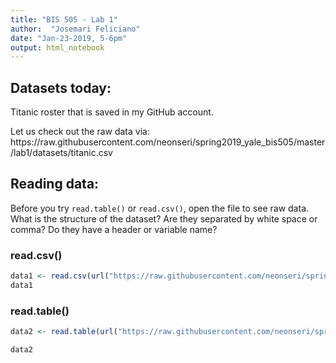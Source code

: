 ```yaml
---
title: "BIS 505 - Lab 1"
author:  "Josemari Feliciano"
date: "Jan-23-2019, 5-6pm"
output: html_notebook
---
```


## Datasets today:

Titanic roster that is saved in my GitHub account.

Let us check out the raw data via:
https://raw.githubusercontent.com/neonseri/spring2019_yale_bis505/master/lab1/datasets/titanic.csv



## Reading data:

Before you try `read.table()` or `read.csv()`, open the file to see raw data.  What is the structure of the dataset? Are they separated by white space or comma? Do they have a header or variable name?  

### read.csv()

```r
data1 <- read.csv(url("https://raw.githubusercontent.com/neonseri/spring2019_yale_bis505/master/lab1/datasets/titanic.csv"))
data1
```

### read.table()

```r
data2 <- read.table(url("https://raw.githubusercontent.com/neonseri/spring2019_yale_bis505/master/lab1/datasets/titanic.csv"), sep = "," , header = TRUE)

data2 
```

